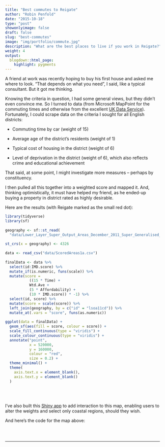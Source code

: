 ```yaml
---
title: "Best commutes to Reigate"
author: "Robin Penfold"
date: "2015-10-18"
type: "post"
showonlyimage: false
draft: false
slug: "best-commutes"
image: "img/portfolio/commute.jpg"
description: "What are the best places to live if you work in Reigate?"
weight: 4
output:
  blogdown::html_page:
    highlight: pygments
---
```


A friend at work was recently hoping to buy his first house and asked me where to look. "That depends on what you need", I said, like a typical consultant. But it got me thinking. 

Knowing the criteria in question, I had some general views, but they didn't even convince me. So I turned to data (from Microsoft MapPoint for the commuting times and otherwise from the excellent [UK Data Service](https://www.ukdataservice.ac.uk/)). Fortunately, I could scrape data on the criteria I sought for all English districts:

  - Commuting time by car (weight of 15) 
  
  - Average age of the district's residents (weight of 1)
  
  - Typical cost of housing in the district (weight of 6)
  
  - Level of deprivation in the district (weight of 6), which also reflects crime and educational achievement

That said, at some point, I might investigate more measures -- perhaps by constituency. 

I then pulled all this together into a weighted score and mapped it. And, thinking optimistically, it must have helped my friend, as he ended-up buying a property in district rated as highly desirable.

Here are the results (with Reigate marked as the small red dot):

```r
library(tidyverse)
library(sf)
  
geography <- sf::st_read(
  "data/Lower_Layer_Super_Output_Areas_December_2011_Super_Generalised_Clipped__Boundaries_in_England_and_Wales.dbf")
  
st_crs(x = geography) <- 4326
  
data <- read_csv("data/ScoredAreas1a.csv")
  
finalData <- data %>% 
  select(id:IMD.score) %>% 
  mutate_if(is.numeric, funs(scale)) %>% 
  mutate(score =
           ((15 * Time) + 
           Wtd.Ave + 
           (5 * Affordability) + 
           (10 * IMD.score)) * -1) %>% 
  select(id, score) %>% 
  mutate(score = scale(score)) %>% 
  left_join(geography, by = c("id" = "lsoa11cd")) %>% 
  mutate_at(.vars = "score", funs(as.numeric))
  
ggplot(data = finalData) + 
  geom_sf(aes(fill = score, colour = score)) + 
  scale_fill_continuous(type = "viridis") + 
  scale_colour_continuous(type = "viridis") +
  annotate("point",
           x = 520000,
           y = 160000,
           colour = "red",
           size = 0.2) +
  theme_minimal() +
  theme(
    axis.text.x = element_blank(),
    axis.text.y = element_blank()
  )
```

<br></br>

I've also built this [Shiny app](http://robin.shinyapps.io/location) to add interaction to this map, enabling users to alter the weights and select only coastal regions, should they wish. 

And here's the code for the map above:

```r
```


<p>&nbsp;</p>

---

